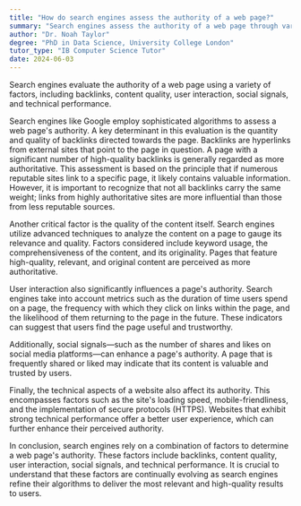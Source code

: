 ```yaml
---
title: "How do search engines assess the authority of a web page?"
summary: "Search engines assess the authority of a web page through various factors such as backlinks, content quality, and user interaction."
author: "Dr. Noah Taylor"
degree: "PhD in Data Science, University College London"
tutor_type: "IB Computer Science Tutor"
date: 2024-06-03
---
```


Search engines evaluate the authority of a web page using a variety of factors, including backlinks, content quality, user interaction, social signals, and technical performance.

Search engines like Google employ sophisticated algorithms to assess a web page's authority. A key determinant in this evaluation is the quantity and quality of backlinks directed towards the page. Backlinks are hyperlinks from external sites that point to the page in question. A page with a significant number of high-quality backlinks is generally regarded as more authoritative. This assessment is based on the principle that if numerous reputable sites link to a specific page, it likely contains valuable information. However, it is important to recognize that not all backlinks carry the same weight; links from highly authoritative sites are more influential than those from less reputable sources.

Another critical factor is the quality of the content itself. Search engines utilize advanced techniques to analyze the content on a page to gauge its relevance and quality. Factors considered include keyword usage, the comprehensiveness of the content, and its originality. Pages that feature high-quality, relevant, and original content are perceived as more authoritative.

User interaction also significantly influences a page's authority. Search engines take into account metrics such as the duration of time users spend on a page, the frequency with which they click on links within the page, and the likelihood of them returning to the page in the future. These indicators can suggest that users find the page useful and trustworthy.

Additionally, social signals—such as the number of shares and likes on social media platforms—can enhance a page's authority. A page that is frequently shared or liked may indicate that its content is valuable and trusted by users.

Finally, the technical aspects of a website also affect its authority. This encompasses factors such as the site's loading speed, mobile-friendliness, and the implementation of secure protocols (HTTPS). Websites that exhibit strong technical performance offer a better user experience, which can further enhance their perceived authority.

In conclusion, search engines rely on a combination of factors to determine a web page's authority. These factors include backlinks, content quality, user interaction, social signals, and technical performance. It is crucial to understand that these factors are continually evolving as search engines refine their algorithms to deliver the most relevant and high-quality results to users.
    